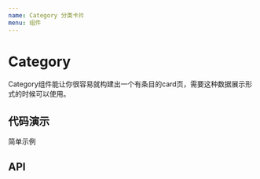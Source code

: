 ```yaml
---
name: Category 分类卡片
menu: 组件
---
```




# Category

Category组件能让你很容易就构建出一个有条目的card页，需要这种数据展示形式的时候可以使用。

## 代码演示

简单示例

<Playground>
    <div id="container">
       <Category originArr = {[
            {browser:"外部浏览器", jobNumber:"工号", plugins:"插件",name: "张三", letter:'Z'},
            {browser:"外部浏览器", jobNumber:"工号", plugins:"插件", name: "张er", letter:'Z'},
            {jobNumber:"工号", plugins:"插件", name: "安康", letter:'A'},
            {browser:"外部浏览器", plugins:"插件", name: "Alice", letter:'A'},
            {browser:"外部浏览器", jobNumber:"工号", plugins:"插件", name: "汤姆", letter:'T'},
            {browser:"外部浏览器", jobNumber:"工号", name: "北部湾", letter:'B'},
            {browser:"外部浏览器", jobNumber:"工号", plugins:"插件", name: "诚泰财产", letter:'C'},
            {browser:"外部浏览器", jobNumber:"工号", plugins:"插件", name: "长江财产", letter:'C'},
            {browser:"外部浏览器", jobNumber:"工号", plugins:"插件", name: "长安", letter:'C'},
            {browser:"外部浏览器", jobNumber:"工号", plugins:"插件", name: "大地", letter:'D'},
             {browser:"外部浏览器", jobNumber:"工号", plugins:"插件", name: "+123", letter:'+'},
            {browser:"外部浏览器", jobNumber:"工号", plugins:"插件", name: "-4567", letter:'-'},
            {browser:"外部浏览器", jobNumber:"工号", plugins:"插件", name: "_name", letter:'_'},
            {browser:"外部浏览器", jobNumber:"工号", plugins:"插件", name: "123", letter:'1'},
            {browser:"外部浏览器", jobNumber:"工号", plugins:"插件", name: "都邦", letter:'D'},
            {browser:"外部浏览器", jobNumber:"工号", plugins:"插件", name: "鼎和地产", letter:'D'},
            {browser:"外部浏览器", jobNumber:"工号", plugins:"插件", name: "大地B2B", letter:'D'},
            {browser:"外部浏览器", jobNumber:"工号", plugins:"插件", name: "鄂尔多斯", letter:'E'},
            {browser:"外部浏览器", jobNumber:"工号", plugins:"插件", name: "福建", letter:'F'},
            {browser:"外部浏览器", jobNumber:"工号", plugins:"插件", name: "高德", letter:'G'},
            {browser:"外部浏览器", jobNumber:"工号", plugins:"插件", name: "哈尔滨", letter:'H'},
            {browser:"外部浏览器", jobNumber:"工号", plugins:"插件", name: "江西", letter:'J'},
            {browser:"外部浏览器", jobNumber:"工号", plugins:"插件", name: "克隆", letter:'K'},
            {browser:"外部浏览器", jobNumber:"工号", plugins:"插件", name: "梁山", letter:'L'},
            {browser:"外部浏览器", jobNumber:"工号", plugins:"插件", name: "模拟", letter:'M'},
            {browser:"外部浏览器", jobNumber:"工号", plugins:"插件", name: "南宁", letter:'N'},
            {browser:"外部浏览器", jobNumber:"工号", plugins:"插件", name: "欧亚", letter:'O'},
            {browser:"外部浏览器", jobNumber:"工号", plugins:"插件", name: "品牌", letter:'P'},
            {browser:"外部浏览器", jobNumber:"工号", plugins:"插件", name: "签证", letter:'Q'},
            {browser:"外部浏览器", jobNumber:"工号", plugins:"插件", name: "瑞士", letter:'R'},
            {browser:"外部浏览器", jobNumber:"工号", plugins:"插件", name: "四川", letter:'S'},
            {browser:"外部浏览器", jobNumber:"工号", plugins:"插件", name: "武器", letter:'W'},
            {browser:"外部浏览器", obNumber:"工号", plugins:"插件", name: "西安", letter:'X'},
            {browser:"外部浏览器", obNumber:"工号", plugins:"插件", name: "云南", letter:'Y'},
            {browser:"外部浏览器", obNumber:"工号", plugins:"插件", name: "中国", letter:'Z'},
        ]} container="container" />
    </div>
</Playground>

## API

<PropsTable of={Category} />
